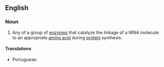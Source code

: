 ==English==

===Noun===
{{wikipedia}}
{{en-noun}}

# {{lb|en|enzyme}} Any of a group of [[enzyme]]s that catalyze the linkage of a tRNA molecule to an appropriate [[amino acid]] during [[protein]] synthesis.

====Translations====
{{trans-top|any of a group of enzymes that catalyze the linkage of a tRNA molecule to an appropriate amino acid during protein synthesis}}
* Portuguese: {{t|pt|aminoacil-tRNA sintetase|f}}
{{trans-mid}}
{{trans-bottom}}